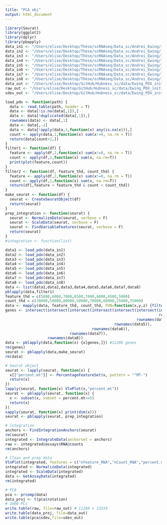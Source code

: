```yaml
---
title: "PCA obj"
output: html_document
---
```


```r
library(Seurat)
library(ggplot2)
library(dplyr)
library(pbapply)
data_in1 <- "/Users/elise/Desktop/Thèse/scRNAseq/Data_sc/Andrei_Ewing/1_initial/pdx184.txt"
data_in2 <- "/Users/elise/Desktop/Thèse/scRNAseq/Data_sc/Andrei_Ewing/1_initial/pdx352.txt"
data_in3 <- "/Users/elise/Desktop/Thèse/scRNAseq/Data_sc/Andrei_Ewing/1_initial/pdx471.txt"
data_in4 <- "/Users/elise/Desktop/Thèse/scRNAseq/Data_sc/Andrei_Ewing/1_initial/pdx856.txt"
data_in5 <- "/Users/elise/Desktop/Thèse/scRNAseq/Data_sc/Andrei_Ewing/1_initial/pdx857.txt"
data_in6 <- "/Users/elise/Desktop/Thèse/scRNAseq/Data_sc/Andrei_Ewing/1_initial/pdx861.txt"
data_in7 <- "/Users/elise/Desktop/Thèse/scRNAseq/Data_sc/Andrei_Ewing/1_initial/pdx1057.txt"
data_in8 <- "/Users/elise/Desktop/Thèse/scRNAseq/Data_sc/Andrei_Ewing/1_initial/pdx1058.txt"
data_out <- "/Users/elise/Desktop/GitHub/Hubness_sc/data/Ewing_PDX_initial/pdx_pca_readyforhubness.txt"
raw_out <- "/Users/elise/Desktop/GitHub/Hubness_sc/data/Ewing_PDX_initial/pdx_raw_merged.txt"
sdev_out <- "/Users/elise/Desktop/GitHub/Hubness_sc/data/Ewing_PDX_initial/pdx_pca_sdev.txt"
```

```r
load_pdx <- function(path) {
  data <- read.table(path, header = T)
  data <- data[!is.na(data[,1]),]
  data <- data[!duplicated(data[,1]),]
  rownames(data) <- data[,1]
  data <- data[,-1]
  data <- data[!apply(data,1,function(x) any(is.na(x))),]
  count <- apply(data,1,function(x) sum(x!=0, na.rm = T))
  return(data[count>2,])
}
filter1 <- function(df) {
  feature <- apply(df,2,function(x) sum(x!=0, na.rm = T))
  count <- apply(df,2,function(x) sum(x, na.rm=T))
  print(plot(feature,count))
}
filter2 <- function(df, feature_thd, count_thd) {
  feature <- apply(df,2,function(x) sum(x!=0, na.rm = T))
  count <- apply(df,2,function(x) sum(x, na.rm=T))
  return(df[,feature < feature_thd & count < count_thd])
}
make_seurat <- function(df) {
  seurat <- CreateSeuratObject(df)
  return(seurat)
}
prep_integration <- function(seurat) {
  seurat <- NormalizeData(seurat, verbose = F)
  seurat <- ScaleData(seurat, verbose = F)
  seurat <- FindVariableFeatures(seurat, verbose = F)
  return(seurat)
}
#integration <- function(list)
```

```r
data1 <- load_pdx(data_in1)
data2 <- load_pdx(data_in2)
data3 <- load_pdx(data_in3)
data4 <- load_pdx(data_in4)
data5 <- load_pdx(data_in5)
data6 <- load_pdx(data_in6)
data7 <- load_pdx(data_in7)
data8 <- load_pdx(data_in8)
data <- list(data1,data2,data3,data4,data5,data6,data7,data8)
pblapply(data,filter1)
feature_thd = c(5000,6000,7000,6500,7000,6000,4500,5000)
count_thd = c(30000,50000,80000,50000,70000,60000,25000,35000)
data <- mapply(data, feature_thd, count_thd, FUN=function(x,y,z) {filter2(x,y,z)})
genes <- intersect(intersect(intersect(intersect(intersect(intersect(intersect(rownames(data1),rownames(data2)),
                                                                     rownames(data3)),
                                                           rownames(data4)),
                                                 rownames(data5)),
                                       rownames(data6)),
                             rownames(data7)),
                   rownames(data8))
data <- pblapply(data,function(x) {x[genes,]}) #11288 genes
rm(genes)
seurat <- pblapply(data,make_seurat)
rm(data)

# Seurat object
seurat <- lapply(seurat, function(x) {
  x[["percent.mt"]] <- PercentageFeatureSet(x, pattern = "^MT-")
  return(x)
})
lapply(seurat, function(x) VlnPlot(x,"percent.mt"))
seurat <- pblapply(seurat, function(x) {
  x <- subset(x, subset = percent.mt<=5)
  return(x)
})
sapply(seurat, function(x) print(dim(x)))
seurat <- pblapply(seurat, prep_integration)

# integration
anchors <- FindIntegrationAnchors(seurat)
rm(seurat)
integrated <- IntegrateData(anchorset = anchors)
raw <- integrated@assays$RNA@counts
rm(anchors)

# Clean and prep data
VlnPlot(integrated, features = c("nFeature_RNA","nCount_RNA","percent.mt"))
integrated <- NormalizeData(integrated)
integrated <- ScaleData(integrated)
data <- GetAssayData(integrated)
rm(integrated)

# PCA
pca <- prcomp(data)
data_proj <- t(pca$rotation)
# 2000 PCs
write.table(raw, file=raw_out) # 11288 x 13319
write.table(data_proj, file=data_out)
write.table(pca$sdev,file=sdev_out)
```
